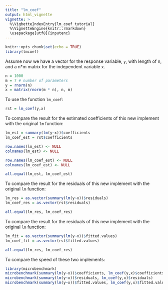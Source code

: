 ```yaml
---
title: "lm_coef"
output: html_vignette
vignette: >
  %\VigbetteIndexEntry{lm_coef tutorial}
  %\VignetteEngine{knitr::rmarkdown}
  \usepackage[utf8]{inputenc}
---
```


```r
knitr::opts_chunk$set(echo = TRUE)
library(lmcoef)
```

Assume now we have a vector for the response variable, `y`, with length of n, and a n*m matrix for the independent variable `x`.

```r
n = 1000
m = 7 # number of parameters
y = rnorm(n)
x = matrix(rnorm(m * n), n, m)
```

To use the function `lm_coef`:

```r
rst = lm_coef(y,x)
```

To compare the result for the estimated coefficients of this new implement with the original `lm` function:

```r
lm_est = summary(lm(y~x))$coefficients
lm_coef_est = rst$coefficients

row.names(lm_est) <- NULL
colnames(lm_est) <- NULL

row.names(lm_coef_est) <- NULL
colnames(lm_coef_est) <- NULL

all.equal(lm_est, lm_coef_est)
```

To compare the result for the residuals of this new implement with the original `lm` function:

```r
lm_res = as.vector(summary(lm(y~x))$residuals)
lm_coef_res = as.vector(rst$residuals)

all.equal(lm_res, lm_coef_res)
```

To compare the result for the residuals of this new implement with the original `lm` function:

```r
lm_fit = as.vector(summary(lm(y~x))$fitted.values)
lm_coef_fit = as.vector(rst$fitted.values)

all.equal(lm_res, lm_coef_res)
```

To compare the speed of these two implements:

```r
library(microbenchmark)
microbenchmark(summary(lm(y~x))$coefficients, lm_coef(y,x)$coefficients)
microbenchmark(summary(lm(y~x))$residuals, lm_coef(y,x)$residuals)
microbenchmark(summary(lm(y~x))$fitted.values, lm_coef(y,x)$fitted.values)

```
